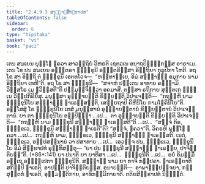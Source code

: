 ```yaml
---
title: "2.4.9.3 ສງ຺ຆາຓິສິກ຺ຂາປທ"
tableOfContents: false
sidebar:
  order: 6
type: "tipitaka"
basket: "vi"
book: "paci"
---
```



<DynamicBreadcrumb />

<Division number="1190" book="paci">

<Paragraph number="3454" book="paci">
ເຕນ ສມເຍນ ພຸທ຺ໂຘ ຠຄວາ ສາວຕ຺ຖິຍໍ ວິຫຣຕິ ເຊຕວເນ ອນາຖປິຓ຺ຑິກສ຺ສ ອາຣາເມ. ເຕນ ໂຂ ປນ ສມເຍນ ອຎ຺ຎຕຣາ ຠິກ຺ຂຸນີ ອຎ຺ຎຕຣິສ຺ສາ ອິຕ຺ຖິຍາ ກຸລູປິກາ ໂຫຕິ. ອຖ ໂຂ ສາ ອິຕ຺ຖີ ຕໍ ຠິກ຺ຂຸນິໍ ເອຕທໂວຈ—  “ຫນ຺ທາຍ຺ເຍ, ອິມໍ ສງ຺ຆາຓິໍ ອມຸກາຍ ນາມ ອິຕ຺ຖິຍາ ເທຫີ”ຕິ. ອຖ ໂຂ ສາ ຠິກ຺ຂຸນີ—  “ສຈາຫໍ ປຕ຺ເຕນ ອາທາຍ ຄຈ຺ຉາມິ ວິສ຺ສໂຣ ເມ ຠວິສ຺ສຕີ”ຕິ ປຏິມຸຎ຺ຈິຕ຺ວາ ອຄມາສິ. ຕສ຺ສາ ຣຖິກາຍ ສຸຕ຺ຕເກ ຉິນ຺ເນ ວິປ຺ປກິຣິຍິໍສຸ. ມນຸສ຺ສາ ອຸຊ຺ຌາຍນ຺ຕິ ຂິຍ຺ຍນ຺ຕິ ວິປາເຈນ຺ຕິ—  “ກຖຎ຺ຫິ ນາມ ຠິກ຺ຂຸນິໂຍ ສງ຺ຆາຓິໍ ຘາເຣສ຺ສນ຺ຕິ, ເສຍ຺ຍຖາປິ ຄິຫິນິໂຍ ກາມໂຠຄິນິໂຍ”ຕິ.
</Paragraph>

<Paragraph number="3455" book="paci">
ອສ຺ໂສສຸໍ ໂຂ ຠິກ຺ຂຸນິໂຍ ເຕສໍ ມນຸສ຺ສານໍ ອຸຊ຺ຌາຍນ຺ຕານໍ ຂິຍ຺ຍນ຺ຕານໍ ວິປາເຈນ຺ຕານໍ. ຍາ ຕາ ຠິກ຺ຂຸນິໂຍ ອປ຺ປິຈ຺ຉາ …ເປ…  ຕາ ອຸຊ຺ຌາຍນ຺ຕິ ຂິຍ຺ຍນ຺ຕິ ວິປາເຈນ຺ຕິ—  “ກຖຎ຺ຫິ ນາມ ຠິກ຺ຂຸນີ ສງ຺ຆາຓິໍ ຘາເຣສ຺ສຕີ”ຕິ …ເປ…  “ສຈ຺ຈໍ ກິຣ, ຠິກ຺ຂເວ, ຠິກ຺ຂຸນີ ສງ຺ຆາຓິໍ ຘາເຣຕີ”ຕິ? “ສຈ຺ຈໍ, ຠຄວາ”ຕິ. ວິຄຣຫິ ພຸທ຺ໂຘ ຠຄວາ …ເປ…  ກຖຎ຺ຫິ ນາມ, ຠິກ຺ຂເວ, ຠິກ຺ຂຸນີ ສງ຺ຆາຓິໍ ຘາເຣສ຺ສຕິ. ເນຕໍ, ຠິກ຺ຂເວ, ອປ຺ປສນ຺ນານໍ ວາ ປສາທາຍ …ເປ…  ເອວຎ຺ຈ ປນ, ຠິກ຺ຂເວ, ຠິກ຺ຂຸນິໂຍ ອິມໍ ສິກ຺ຂາປທໍ ອຸທ຺ທິສນ຺ຕຸ—
</Paragraph>

</Division>
<Division number="1191" book="paci">

<Paragraph number="3456" book="paci">
<Emphasis>“ຍາ ປນ ຠິກ຺ຂຸນີ ສງ຺ຆາຓິໍ ຘາເຣຍ຺ຍ, ປາຈິຕ຺ຕິຍນ຺”</Emphasis>ຕິ. (*86*:<Emphasis>141</Emphasis>)
</Paragraph>

</Division>
<Division number="1192" book="paci">

<Paragraph number="3457" book="paci">
<Emphasis>ຍາ ປນາ</Emphasis>ຕິ ຍາ ຍາທິສາ …ເປ…  <Emphasis>ຠິກ຺ຂຸນີ</Emphasis>ຕິ …ເປ…  ອຍໍ ອິມສ຺ມິໍ ອຕ຺ເຖ ອຘິປ຺ເປຕາ ຠິກ຺ຂຸນີຕິ.
</Paragraph>

<Paragraph number="3458" book="paci">
<Emphasis>ສງ຺ຆາຓິ</Emphasis> ນາມ ຍາ ກາຈິ ກຏູປຄາ.
</Paragraph>

<Paragraph number="3459" book="paci">
<Emphasis>ຘາເຣຍ຺ຍາ</Emphasis>ຕິ ສກິມ຺ປິ ຘາເຣຕິ, ອາປຕ຺ຕິ ປາຈິຕ຺ຕິຍສ຺ສ.
</Paragraph>

</Division>
<Division number="1193" book="paci">

<Paragraph number="3460" book="paci">
ອນາປຕ຺ຕິ—  ອາພາຘປ຺ປຈ຺ຈຍາ, ກຏິສຸຕ຺ຕກໍ ຘາເຣຕິ, ອຸມ຺ມຕ຺ຕິກາຍ, ອາທິກມ຺ມິກາຍາຕິ.

</Paragraph>
</Division>

<Paragraph number="3461" type="center" book="paci">
ຕຕິຍສິກ຺ຂາປທໍ ນິຏ຺ຐິຕໍ.
</Paragraph>